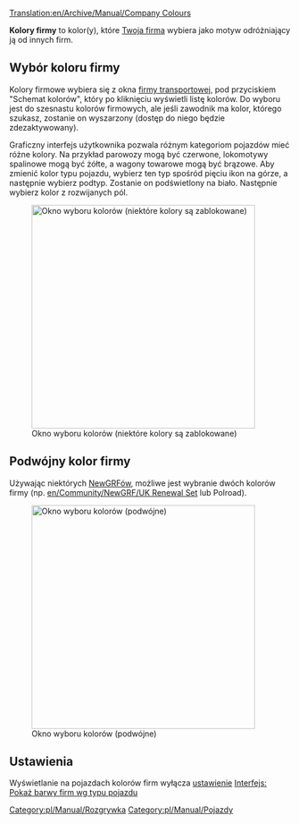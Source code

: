 [[Translation:en/Archive/Manual/Company Colours]]


'''Kolory firmy''' to kolor(y), które [[pl/Manual/Firma transportowa|Twoja firma]] wybiera jako motyw odróżniający ją od innych firm.

==Wybór koloru firmy==

Kolory firmowe wybiera się z okna [[pl/Manual/Firma transportowa|firmy transportowej]], pod przyciskiem "Schemat kolorów", który po kliknięciu wyświetli listę kolorów. Do wyboru jest do szesnastu kolorów firmowych, ale jeśli zawodnik ma kolor, którego szukasz, zostanie on wyszarzony (dostęp do niego będzie zdezaktywowany).

Graficzny interfejs użytkownika pozwala różnym kategoriom pojazdów mieć różne kolory. Na przykład parowozy mogą być czerwone, lokomotywy spalinowe mogą być żółte, a wagony towarowe mogą być brązowe. Aby zmienić kolor typu pojazdu, wybierz ten typ spośród pięciu ikon na górze, a następnie wybierz podtyp. Zostanie on podświetlony na biało. Następnie wybierz kolor z rozwijanych pól.

[[File:pl/Archive/Manual/Schemat kolorów.png|thumb|400px|center|Okno wyboru kolorów (niektóre kolory są zablokowane)]]

==Podwójny kolor firmy==
Używając niektórych [[pl/Manual/NewGRF|NewGRFów]], możliwe jest wybranie dwóch kolorów firmy (np. [[en/Community/NewGRF/UK Renewal Set]] lub Polroad). 

[[File:pl/Archive/Manual/Schemat kolorów2.png|thumb|400px|center|Okno wyboru kolorów (podwójne)]]
==Ustawienia==

Wyświetlanie na pojazdach kolorów firm wyłącza [[pl/Archive/Manual/Settings/Ustawienia|ustawienie]] [[pl/Archive/Unmapped/Ustawienia/Interfejs#pokaz-barwy-firm-wg-typu-pojazdu|Interfejs: Pokaż barwy firm wg typu pojazdu]]

<!--
==See Also==
*[[Transport Company]]
Tej sekcji w języku polskim nie ma, link podany jest przecież w pierwszym akapicie
-->

[[Category:pl/Manual/Rozgrywka]]
[[Category:pl/Manual/Pojazdy]]
